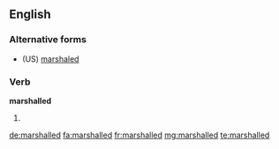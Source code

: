 ==English==

===Alternative forms===
* (US) [[marshaled]]

===Verb===
'''marshalled'''

# {{British}} {{en-past of|marshal}}

[[de:marshalled]]
[[fa:marshalled]]
[[fr:marshalled]]
[[mg:marshalled]]
[[te:marshalled]]